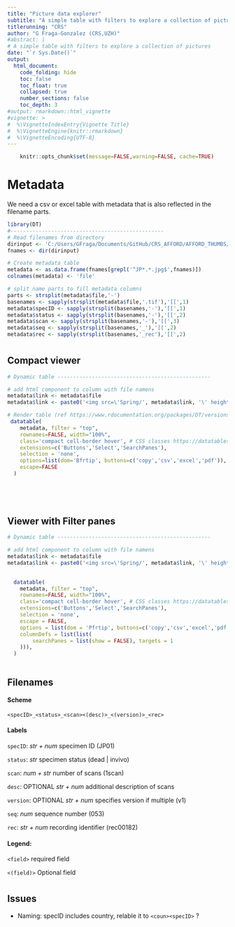 ```yaml
---
title: "Picture data explorer"
subtitle: "A simple table with filters to explore a collection of pictures from the AFFORD project"
titlerunning: "CRS"
author: "G Fraga-Gonzalez (CRS,UZH)"
#abstract: |
# A simple table with filters to explore a collection of pictures
date: "`r Sys.Date()`"
output:  
  html_document:
    code_folding: hide
    toc: false
    toc_float: true
    collapsed: true
    number_sections: false
    toc_depth: 3
#output: rmarkdown::html_vignette
#vignette: >
#  %\VignetteIndexEntry{Vignette Title}
#  %\VignetteEngine{knitr::rmarkdown}
#  %\VignetteEncoding{UTF-8}
---
```


 
```r
    knitr::opts_chunk$set(message=FALSE,warning=FALSE, cache=TRUE)
```

# Metadata 

```{=html}
<style>
  /* Add CSS for the hover effect */
  img:hover {
    height: 150px; /* Change this value to the desired enlarged height */
    width: 650px; /* Change this value to the desired enlarged width */
  }
</style>
```
We need a csv or excel table with metadata that is also reflected in the filename parts.





```r
library(DT)
#-------------------------------------------------
# Read filenames from directory 
dirinput <- 'C:/Users/GFraga/Documents/GitHub/CRS_AFFORD/AFFORD_THUMBS/Spring/'
fnames <- dir(dirinput)

# Create metadata table
metadata <- as.data.frame(fnames[grepl('^JP*.*.jpg$',fnames)])
colnames(metadata) <- 'file'

# split name parts to fill metadata columns
parts <- strsplit(metadata$file,'-')
basenames <- sapply(strsplit(metadata$file,'.tif'),'[[',1)
metadata$specID <- sapply(strsplit(basenames,'-'),'[[',1)
metadata$status <- sapply(strsplit(basenames,'-'),'[[',2)
metadata$scan <- sapply(strsplit(basenames,'-'),'[[',3)
metadata$seq <- sapply(strsplit(basenames,'_'),'[[',2)
metadata$rec <- sapply(strsplit(basenames,'_rec'),'[[',2)

```

#  {.tabset .tabset-fade .tabset-pills} 
## Compact viewer


```r
# Dynamic table -------------------------------------------------

# add html component to column with file namens
metadata$link <- metadata$file
metadata$link <- paste0('<img src=\'Spring/', metadata$link, '\' height=\'50\' witdth = \'50\'></img>')

# Render table (ref https://www.rdocumentation.org/packages/DT/versions/0.28/topics/datatable)
 datatable(
    metadata, filter = "top",
    rownames=FALSE, width="100%",
    class='compact cell-border hover', # CSS classes https://datatables.net/manual/styling/classes
    extensions=c('Buttons','Select','SearchPanes'),
    selection = 'none',
    options=list(dom='Bfrtip', buttons=c('copy','csv','excel','pdf')),
    escape=FALSE
  )
 

 
  
```

## Viewer with Filter panes

```r
# Dynamic table -------------------------------------------------

# add html component to column with file namens
metadata$link <- metadata$file
metadata$link <- paste0('<img src=\'Spring/', metadata$link, '\' height=\'50\' witdth = \'50\'></img>')
 

  datatable(
    metadata, filter = "top",
    rownames=FALSE, width="100%", 
    class='compact cell-border hover', # CSS classes https://datatables.net/manual/styling/classes
    extensions=c('Buttons','Select','SearchPanes'),
    selection = 'none',
    escape = FALSE,
    options = list(dom = 'Pfrtip', buttons=c('copy','csv','excel','pdf'),
    columnDefs = list(list(
        searchPanes = list(show = FALSE), targets = 1
    ))),
  )
  
```


## Filenames

#### Scheme

`<specID>_<status>_<scan><(desc)>_<(version)>_<rec>`

#### Labels

`specID`: *str + num*  specimen ID (JP01)

`status`:  *str* specimen status (dead | invivo)

`scan`: *num + str* number of scans (1scan)

`desc`: OPTIONAL *str + num* additional description of scans

`version`: OPTIONAL *str + num* specifies version if multiple (v1) 

`seq`: *num * sequence number (053)

`rec`: *str + num* recording identifier  (rec00182)

#### Legend:

`<field>` required field

`<(field)>` Optional field

<!-- -->


#  {.unnumbered}

## Issues

- Naming: specID includes country, relable it to `<coun><specID>` ?

